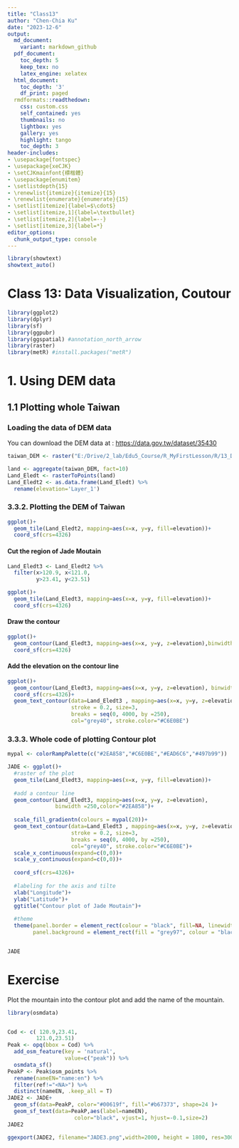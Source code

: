 ```yaml
---
title: "Class13"
author: "Chen-Chia Ku"
date: "2023-12-6"
output:
  md_document:
    variant: markdown_github
  pdf_document:
    toc_depth: 5
    keep_tex: no 
    latex_engine: xelatex 
  html_document:
    toc_depth: '3'
    df_print: paged
  rmdformats::readthedown:
    css: custom.css
    self_contained: yes
    thumbnails: no
    lightbox: yes
    gallery: yes
    highlight: tango
    toc_depth: 3
header-includes:
- \usepackage{fontspec} 
- \usepackage{xeCJK}    
- \setCJKmainfont{標楷體}
- \usepackage{enumitem}
- \setlistdepth{15}
- \renewlist{itemize}{itemize}{15}
- \renewlist{enumerate}{enumerate}{15}
- \setlist[itemize]{label=$\cdot$}
- \setlist[itemize,1]{label=\textbullet}
- \setlist[itemize,2]{label=--}
- \setlist[itemize,3]{label=*}
editor_options:
  chunk_output_type: console
---
```

```r
library(showtext)
showtext_auto()

```

# **Class 13: Data Visualization, Coutour**

```r
library(ggplot2)
library(dplyr)
library(sf)
library(ggpubr)
library(ggspatial) #annotation_north_arrow
library(raster)
library(metR) #install.packages("metR")
```


# 1. Using DEM data

## 1.1 Plotting whole Taiwan

### Loading the data of DEM data

You can download the DEM data at : <https://data.gov.tw/dataset/35430>

```r
taiwan_DEM <- raster("E:/Drive/2_lab/Edu5_Course/R_MyFirstLesson/R/13_DataVisualize_Coutour/Attachment/TaiwanMapDEM/tif file/twdtm_asterV2_30m.tif" )
```

```r
land <- aggregate(taiwan_DEM, fact=10)
Land_Eledt <- rasterToPoints(land)
Land_Eledt2 <- as.data.frame(Land_Eledt) %>%
  rename(elevation='Layer_1') 
```

### 3.3.2. Plotting the DEM of Taiwan

```r
ggplot()+
  geom_tile(Land_Eledt2, mapping=aes(x=x, y=y, fill=elevation))+
  coord_sf(crs=4326)
```

#### Cut the region of Jade Moutain

```r
Land_Eledt3 <- Land_Eledt2 %>%
  filter(x>120.9, x<121.0, 
         y>23.41, y<23.51)

ggplot()+
  geom_tile(Land_Eledt3, mapping=aes(x=x, y=y, fill=elevation))+
  coord_sf(crs=4326)
```

#### Draw the contour

```r

ggplot()+
  geom_contour(Land_Eledt3, mapping=aes(x=x, y=y, z=elevation),binwidth =250)+
  coord_sf(crs=4326)

```

#### Add the elevation on the contour line

```r
ggplot()+
  geom_contour(Land_Eledt3, mapping=aes(x=x, y=y, z=elevation), binwidth =250)+
  coord_sf(crs=4326)+
  geom_text_contour(data=Land_Eledt3 , mapping=aes(x=x, y=y, z=elevation), 
                    stroke = 0.2, size=3,
                    breaks = seq(0, 4000, by =250),
                    col="grey40", stroke.color="#C6E0BE")
```

### 3.3.3. Whole code of plotting Contour plot

```r
mypal <- colorRampPalette(c("#2EA858","#C6E0BE","#EAD6C6","#497b99"))

JADE <- ggplot()+
  #raster of the plot
  geom_tile(Land_Eledt3, mapping=aes(x=x, y=y, fill=elevation))+
  
  #add a contour line
  geom_contour(Land_Eledt3, mapping=aes(x=x, y=y, z=elevation), 
               binwidth =250,color="#2EA858")+
  
  scale_fill_gradientn(colours = mypal(20))+
  geom_text_contour(data=Land_Eledt3 , mapping=aes(x=x, y=y, z=elevation), 
                    stroke = 0.2, size=3,
                    breaks = seq(0, 4000, by =250),
                    col="grey40", stroke.color="#C6E0BE")+
  scale_x_continuous(expand=c(0,0))+
  scale_y_continuous(expand=c(0,0))+
  
  coord_sf(crs=4326)+
  
  #labeling for the axis and tilte
  xlab("Longitude")+
  ylab("Latitude")+
  ggtitle("Contour plot of Jade Moutain")+
  
  #theme
  theme(panel.border = element_rect(colour = "black", fill=NA, linewidth =1.0),
        panel.background = element_rect(fill = "grey97", colour = "black"))


JADE 

```

# Exercise

Plot the mountain into the contour plot and add the name of the mountain.

```r
library(osmdata) 


Cod <- c( 120.9,23.41,
         121.0,23.51)
Peak <- opq(bbox = Cod) %>%
  add_osm_feature(key = 'natural', 
                  value=c("peak")) %>%
  osmdata_sf()
PeakP <- Peak$osm_points %>%
  rename(nameEN="name:en") %>%
  filter(ref!="<NA>") %>%
  distinct(nameEN, .keep_all = T)
JADE2 <- JADE+
  geom_sf(data=PeakP, color="#00619f", fill="#b67373", shape=24 )+
  geom_sf_text(data=PeakP,aes(label=nameEN), 
                     color="black", vjust=1, hjust=-0.1,size=2)
JADE2

ggexport(JADE2, filename="JADE3.png",width=2000, height = 1800, res=300)

```
